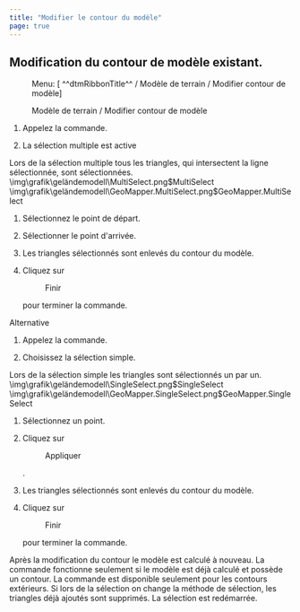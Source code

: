 ```yaml
---
title: "Modifier le contour du modèle"
page: true
---
```

## Modification du contour de mod&#232;le existant. 
<GeoDesigner> <Menu> Menu: [ ^^dtmRibbonTitle^^ / Modèle de terrain / Modifier contour de modèle] </Menu> </GeoDesigner>
<GeoMapper> <Menu>Modèle de terrain / Modifier contour de modèle</Menu> </GeoMapper>


1. Appelez la commande.

2. La s&#233;lection multiple est active



<Success>
Lors de la s&#233;lection multiple tous les triangles, qui intersectent la ligne s&#233;lectionn&#233;e, sont s&#233;lectionn&#233;es.
</Success>

<GeoDesigner>
<Image>\img\grafik\geländemodell\MultiSelect.png$MultiSelect</Image>
</GeoDesigner>
<GeoMapper>
<Image>\img\grafik\geländemodell\GeoMapper.MultiSelect.png$GeoMapper.MultiSelect</Image>
</GeoMapper>


1. S&#233;lectionnez le point de d&#233;part.

2. S&#233;lectionner le point d&#39;arriv&#233;e.

3. Les triangles s&#233;lectionn&#233;s sont enlev&#233;s du contour du mod&#232;le.

4. Cliquez sur <Menu>Finir</Menu>  pour terminer la commande.






Alternative


1. Appelez la commande.

2. Choisissez la s&#233;lection simple.



<Success>
Lors de la s&#233;lection simple les triangles sont s&#233;lectionn&#233;s un par un.
</Success>

<GeoDesigner>
<Image>\img\grafik\geländemodell\SingleSelect.png$SingleSelect</Image>
</GeoDesigner>
<GeoMapper>
<Image>\img\grafik\geländemodell\GeoMapper.SingleSelect.png$GeoMapper.SingleSelect</Image>
</GeoMapper>


1. S&#233;lectionnez un point.

2. Cliquez sur <Menu>Appliquer</Menu> .

3. Les triangles s&#233;lectionn&#233;s sont enlev&#233;s du contour du mod&#232;le.

4. Cliquez sur <Menu>Finir</Menu>  pour terminer la commande.






<Success>
Apr&#232;s la modification du contour le mod&#232;le est calcul&#233; &#224; nouveau.
</Success>

<Success>
La commande fonctionne seulement si le mod&#232;le est d&#233;j&#224; calcul&#233; et poss&#232;de un contour.
</Success>

<Success>
La commande est disponible seulement pour les contours ext&#233;rieurs.
</Success>

<Success>
Si lors de la s&#233;lection on change la m&#233;thode de s&#233;lection, les triangles d&#233;j&#224; ajout&#233;s sont supprim&#233;s. La s&#233;lection est red&#233;marr&#233;e.
</Success>
